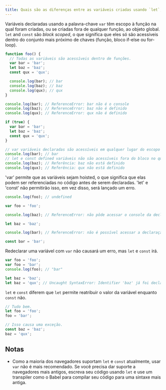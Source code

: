 ```yaml
---
title: Quais são as diferenças entre as variáveis criadas usando `let`, `var` ou `const`?
---
```


Variáveis declaradas usando a palavra-chave `var` têm escopo à função na qual foram criadas, ou se criadas fora de qualquer função, ao objeto global. `let` and `const` são _block scoped_, o que significa que eles só são acessíveis dentro do conjunto mais próximo de chaves (função, bloco if-else ou for-loop).

```js
function foo() {
  // Todas as variáveis são acessíveis dentro de funções.
  var bar = 'bar';
  let baz = 'baz';
  const qux = 'qux';

  console.log(bar); // bar
  console.log(baz); // baz
  console.log(qux); // qux
}

console.log(bar); // ReferenceError: bar não é o console
console.log(baz); // ReferenceError: baz não é definido
console.log(qux); // ReferenceError: qux não é definido
```

```js
if (true) {
  var bar = 'bar';
  let baz = 'baz';
  const qux = 'qux';
}

// var variáveis declaradas são acessíveis em qualquer lugar do escopo da função.
console.log(bar); // bar
// let e const defined variáveis não são acessíveis fora do bloco no qual eles foram definidos.
console.log(baz); // Referência: baz não está definido
console.log(qux); // Referência: qux não está definido
```

'var' permite que as variáveis sejam hoisted, o que significa que elas podem ser referenciadas no código antes de serem declaradas. 'let' e 'const' não permitirão isso, em vez disso, será lançado um erro.

```js
console.log(foo); // undefined

var foo = 'foo';

console.log(baz); // ReferenceError: não pôde acessar o console da declaração léxico 'baz' antes da inicialização

let baz = 'baz';

console.log(bar); // ReferenceError: não é possível acessar a declaração léxico 'bar' antes da inicialização

const bar = 'bar';
```

Redeclarar uma variável com `var` não causará um erro, mas `let` e `const` irá.

```js
var foo = 'foo';
var foo = 'bar';
console.log(foo); // "bar"

let baz = 'baz';
let baz = 'qux'; // Uncaught SyntaxError: Identifier 'baz' já foi declarado
```

`let` e `const` diferem que `let` permite reatribuir o valor da variável enquanto `const` não.

```js
// Tudo bem.
let foo = 'foo';
foo = 'bar';

// Isso causa uma exceção.
const baz = 'baz';
baz = 'qux';
```

## Notas

-   Como a maioria dos navegadores suportam `let` e `const` atualmente, usar `var` não é mais recomendado. Se você precisa dar suporte a navegadores mais antigos, escreva seu código usando `let` e use um transpiler como o Babel para compilar seu código para uma sintaxe mais antiga.
